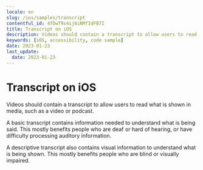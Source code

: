 ```yaml
---
locale: en
slug: /ios/samples/transcript
contentful_id: 4fDwT9s4ij6iNMfIdFB7I
title: Transcript on iOS
description: Videos should contain a transcript to allow users to read what is shown in media, such as a video or podcast.
keywords: [iOS, accessibility, code sample]
date: 2023-01-23
last_update:
  date: 2023-01-23
---
```


# Transcript on iOS

Videos should contain a transcript to allow users to read what is shown in media, such as a video or podcast.

A basic transcript contains information needed to understand what is being said. This mostly benefits people who are deaf or hard of hearing, or have difficulty processing auditory information.

A descriptive transcript also contains visual information to understand what is being shown. This mostly benefits people who are blind or visually impaired.

<CodeSample id="media-transcript" platform="ios" locale="en"/>
